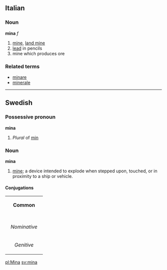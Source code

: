 ==Italian==
===Noun===
'''mina''' ''f''

# [[mine]], [[land mine]]
# [[lead]] in pencils
# mine which produces ore

===Related terms===
*[[minare]]
*[[minerale]]

----
==Swedish==
===Possessive pronoun===
'''mina'''

#''Plural'' of [[min#Swedish|min]]

===Noun===
'''mina'''

#[[mine]]; a device intended to explode when stepped upon, touched, or in proximity to a ship or vehicle.

====Conjugations====
{| border=1 cellspacing=0
| bgcolor="#FFFFF0" colspan=5 align=center | '''Common'''
|-
|- bgcolor="#FFFFF0" align=center
! rowspan=2 | 
| colspan=2 width=105| Singular 
| colspan=2 | Plural
|- bgcolor="#FFFFF0" align=center
| width=105 | ''Indefinite'' 
| width=105 | ''Definite'' 
| width=105 |  ''Indefinite'' 
|  width=105 | ''Definite''
|- align=center
| width=105 bgcolor="#FFFFF0" | ''Nominative'' 
| [[mina]]
| [[minan]]
| [[minor]]
| [[minorna]]
|- align=center
| width=105 bgcolor="#FFFFF0" | ''Genitive'' 
| [[minas]]
| [[minans]]
| [[minors]]
| [[minornas]]
|}

[[pl:Mina]]
[[sv:mina]]